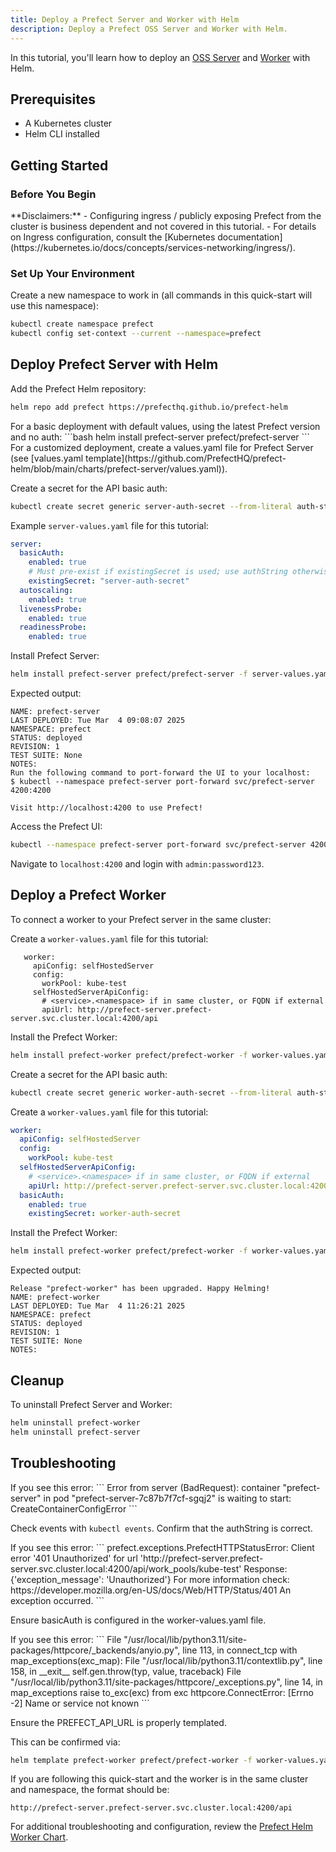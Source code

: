 ```yaml
---
title: Deploy a Prefect Server and Worker with Helm
description: Deploy a Prefect OSS Server and Worker with Helm.
---
```


In this tutorial, you'll learn how to deploy an [OSS Server](https://github.com/PrefectHQ/prefect-helm/tree/main/charts/prefect-server) and [Worker](https://github.com/PrefectHQ/prefect-helm/tree/main/charts/prefect-worker) with Helm.

## Prerequisites

- A Kubernetes cluster
- Helm CLI installed

## Getting Started

### Before You Begin

<Note>
**Disclaimers:**
- Configuring ingress / publicly exposing Prefect from the cluster is business dependent and not covered in this tutorial.
- For details on Ingress configuration, consult the [Kubernetes documentation](https://kubernetes.io/docs/concepts/services-networking/ingress/).
</Note>

### Set Up Your Environment

Create a new namespace to work in (all commands in this quick-start will use this namespace):
   ```bash
   kubectl create namespace prefect
   kubectl config set-context --current --namespace=prefect
   ```

## Deploy Prefect Server with Helm

Add the Prefect Helm repository:
   ```bash
   helm repo add prefect https://prefecthq.github.io/prefect-helm
   ```

<Expandable title="Default Values / No Auth">
For a basic deployment with default values, using the latest Prefect version and no auth:
   ```bash
   helm install prefect-server prefect/prefect-server
   ```
</Expandable>

<Expandable title="Custom Values / With Auth">
For a customized deployment, create a values.yaml file for Prefect Server (see [values.yaml template](https://github.com/PrefectHQ/prefect-helm/blob/main/charts/prefect-server/values.yaml)).


Create a secret for the API basic auth:
   ```bash
   kubectl create secret generic server-auth-secret --from-literal auth-string='admin:password123'
   ```

Example `server-values.yaml` file for this tutorial:
   ```yaml
   server:
     basicAuth:
       enabled: true
       # Must pre-exist if existingSecret is used; use authString otherwise
       existingSecret: "server-auth-secret"  
     autoscaling:
       enabled: true
     livenessProbe:
       enabled: true
     readinessProbe:
       enabled: true
   ```

Install Prefect Server:
   ```bash
   helm install prefect-server prefect/prefect-server -f server-values.yaml
   ```
</Expandable>

   Expected output:
   ```
   NAME: prefect-server
   LAST DEPLOYED: Tue Mar  4 09:08:07 2025
   NAMESPACE: prefect
   STATUS: deployed
   REVISION: 1
   TEST SUITE: None
   NOTES:
   Run the following command to port-forward the UI to your localhost:
   $ kubectl --namespace prefect-server port-forward svc/prefect-server 4200:4200

   Visit http://localhost:4200 to use Prefect!
   ```

Access the Prefect UI:
   ```bash
   kubectl --namespace prefect-server port-forward svc/prefect-server 4200:4200
   ```

Navigate to `localhost:4200` and login with `admin:password123`.

## Deploy a Prefect Worker

To connect a worker to your Prefect server in the same cluster:

<Expandable title="Default Values / No Auth">

Create a `worker-values.yaml` file for this tutorial:
```
   worker:
     apiConfig: selfHostedServer
     config:
       workPool: kube-test
     selfHostedServerApiConfig:
       # <service>.<namespace> if in same cluster, or FQDN if external
       apiUrl: http://prefect-server.prefect-server.svc.cluster.local:4200/api
```

Install the Prefect Worker:
   ```bash
   helm install prefect-worker prefect/prefect-worker -f worker-values.yaml
   ```
</Expandable>

<Expandable title="Custom Values / With Auth">

Create a secret for the API basic auth:
   ```bash
   kubectl create secret generic worker-auth-secret --from-literal auth-string='admin:password123'
   ```

Create a `worker-values.yaml` file for this tutorial:
   ```yaml
   worker:
     apiConfig: selfHostedServer
     config:
       workPool: kube-test
     selfHostedServerApiConfig:
       # <service>.<namespace> if in same cluster, or FQDN if external
       apiUrl: http://prefect-server.prefect-server.svc.cluster.local:4200/api
     basicAuth:
       enabled: true
       existingSecret: worker-auth-secret
   ```

Install the Prefect Worker:
   ```bash
   helm install prefect-worker prefect/prefect-worker -f worker-values.yaml
   ```
</Expandable>

   Expected output:
   ```
   Release "prefect-worker" has been upgraded. Happy Helming!
   NAME: prefect-worker
   LAST DEPLOYED: Tue Mar  4 11:26:21 2025
   NAMESPACE: prefect
   STATUS: deployed
   REVISION: 1
   TEST SUITE: None
   NOTES:
   ```

## Cleanup

To uninstall Prefect Server and Worker:

```bash
helm uninstall prefect-worker
helm uninstall prefect-server
```

## Troubleshooting

<Expandable title="Container creation error">
If you see this error:
```
Error from server (BadRequest): container "prefect-server" in pod "prefect-server-7c87b7f7cf-sgqj2" is waiting to start: CreateContainerConfigError
```

Check events with `kubectl events`. Confirm that the authString is correct.
</Expandable>

<Expandable title="Authentication error">
If you see this error:
```
prefect.exceptions.PrefectHTTPStatusError: Client error '401 Unauthorized' for url 'http://prefect-server.prefect-server.svc.cluster.local:4200/api/work_pools/kube-test'
Response: {'exception_message': 'Unauthorized'}
For more information check: https://developer.mozilla.org/en-US/docs/Web/HTTP/Status/401
An exception occurred.
```

Ensure basicAuth is configured in the worker-values.yaml file.
</Expandable>

<Expandable title="Connection error">
If you see this error:
```
File "/usr/local/lib/python3.11/site-packages/httpcore/_backends/anyio.py", line 113, in connect_tcp
  with map_exceptions(exc_map):
File "/usr/local/lib/python3.11/contextlib.py", line 158, in __exit__
  self.gen.throw(typ, value, traceback)
File "/usr/local/lib/python3.11/site-packages/httpcore/_exceptions.py", line 14, in map_exceptions
  raise to_exc(exc) from exc
httpcore.ConnectError: [Errno -2] Name or service not known
```

Ensure the PREFECT_API_URL is properly templated.

This can be confirmed via:
```bash
helm template prefect-worker prefect/prefect-worker -f worker-values.yaml
```

If you are following this quick-start and the worker is in the same cluster and namespace, the format should be:
```
http://prefect-server.prefect-server.svc.cluster.local:4200/api
```

For additional troubleshooting and configuration, review the [Prefect Helm Worker Chart](https://github.com/PrefectHQ/prefect-helm/tree/main/charts/prefect-worker).
</Expandable>
